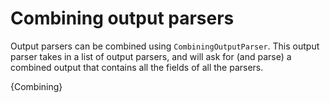 
# Combining output parsers

Output parsers can be combined using `CombiningOutputParser`. This output parser takes in a list of output parsers, and will ask for (and parse) a combined output that contains all the fields of all the parsers.


<CodeBlock language="typescript">{Combining}</CodeBlock>
